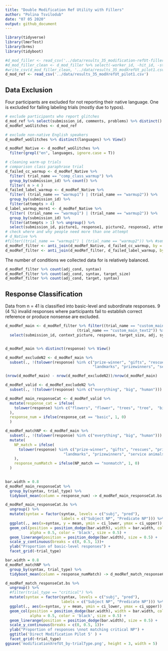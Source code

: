 ```yaml
---
title: "Double Modification Ref Utility with Fillers"
author: "Polina Tsvilodub"
date: "07 05 2020"
output: github_document
---
```


```r
library(tidyverse)
library(lmerTest)
library(brms)
library(tidyboot)
```


``` r
#d_mod_filler <- read_csv('../data/results_35_modification-refUt-filler-pilot.csv')
#d_mod_filler_clean <- d_mod_filler %>% select(-worker_id, -hit_id, -startDate, -assignment_id)
#write_csv(d_mod_filler_clean, '../data/results_35_modXrefUt_pilot1.csv')
d_mod_ref <- read_csv('../data/results_35_modXrefUt_pilot1.csv')
```
## Data Exclusion

Four participants are excluded for not reporting their native language. One is excluded for failing labeling trials (mostly due to typos).
```r
# exclude participants who report glitches
d_mod_ref %>% select(submission_id, comments, problems) %>% distinct() %>% View()
d_modRef_woGlitches <- d_mod_ref 

# exclude non-native English speakers
d_modRef_woGlitches %>% distinct(languages) %>% View()

d_modRef_Native <- d_modRef_woGlitches %>% 
  filter(grepl("en", languages, ignore.case = T)) 

# cleaning warm-up trials
# comparison class paraphrase trial
d_failed_cc_warmup <- d_modRef_Native %>% 
  filter( trial_name == "comp_class_warmup") %>%
  group_by(submission_id) %>% count() %>%
  filter( n > 4 )
d_failed_label_warmup <- d_modRef_Native %>%
  filter( (trial_name == "warmup1") | (trial_name == "warmup2")) %>%
  group_by(submission_id) %>%
  filter(attempts > 4)
d_label_warmup_more1 <- d_modRef_Native %>%
  filter( (trial_name == "warmup1") | (trial_name == "warmup2")) %>%
  group_by(submission_id) %>%
  filter(attempts > 1) %>% ungroup() %>% 
  select(submission_id, picture1, response1, picture2, response2, attempts)
# check where and why people need more than one attempt 
# d_Native %>% 
#filter((trial_name == "warmup1") | (trial_name == "warmup2")) %>% #semi_join(., d_label_warmup_more1, by=c("submission_id")) %>% #select(submission_id, picture1, response1, picture2, response2, attempts) %>% View()
d_modRef_filter <- anti_join(d_modRef_Native, d_failed_cc_warmup, by = c("submission_id"))
d_modRef_filter <- anti_join(d_modRef_filter, d_failed_label_warmup, by = c("submission_id"))
```

The number of conditions we collected data for is relatively balanced. 
``` r
d_modRef_filter %>% count(adj_cond, syntax)
d_modRef_filter %>% count(adj_cond, syntax, target_size)
d_modRef_filter %>% count(adj_cond, target, syntax)
```

## Response Classification

Data from n = 41 is classified into basic-level and subordinate responses. 9 (4 %) invalid responses where participants fail to establish correct reference or produce nonsense are excluded. 
``` r
d_modRef_main <- d_modRef_filter %>% filter((trial_name == "custom_main_text1") |
                                (trial_name == "custom_main_text2")) %>%
  select(submission_id, context_picture, response, target_size, adj, syntax, target, item, adj_cond, trial_type )


d_modRef_main %>% distinct(response) %>% View()

d_modRef_excludeN2 <- d_modRef_main %>% 
  subset(., !(tolower(response) %in% c("prize-winner", "gifts", "rescues", "prizes",
                                       "landmarks", "prizewinners", "service animals", "prize winnders", "service dogs", "prize winners")))

(nrow(d_modRef_main) - nrow(d_modRef_excludeN2))/nrow(d_modRef_main)

d_modRef_valid <- d_modRef_excludeN2 %>% 
  subset(., !(tolower(response) %in% c("everything", "big", "human")))

d_modRef_main_responseCat <- d_modRef_valid %>% 
  mutate(response_cat = ifelse(
    tolower(response) %in% c("flowers", "flower", "trees", "tree",  "birds", "bird",  "dogs", "dog", "plants", "other trees" ), "basic", "subordinate"
  ),
  response_num = ifelse(response_cat == "basic", 1, 0)
  )
```

``` r
d_modRef_matchNP <- d_modRef_main %>%
  subset(., !(tolower(response) %in% c("everything", "big", "human"))) %>%
  mutate(
    NP_match = ifelse(
      tolower(response) %in% c("prize-winner", "gifts", "rescues", "prizes",
                          "landmarks", "prizewinners", "service animals", "prize winnders", "service dogs", "prize winners", "flowers", "flower", "trees", "tree",  "birds", "bird",  "dogs", "dog", "plants", "other trees"), "nonmatch", "match"
    ), 
    response_numMatch = ifelse(NP_match == "nonmatch", 1, 0)
  )
  
```

```r
bar.width = 0.8
d_modRef_main_responseCat %>%  
  group_by(syntax, trial_type) %>%
  tidyboot_mean(column = response_num) -> d_modRef_main_responseCat.bs

d_modRef_main_responseCat.bs %>%
  ungroup() %>%
  mutate(syntax = factor(syntax, levels = c("subj", "pred"), 
                         labels = c("Subject NP", "Predicate NP"))) %>%
  ggplot(., aes(x=syntax, y = mean, ymin = ci_lower, ymax = ci_upper)) +
  geom_col(position = position_dodge(bar.width), width = bar.width, color= 'black',
           alpha = 0.5, color = 'black', size = 0.5) +
  geom_linerange(position = position_dodge(bar.width), size = 0.5) +
  scale_y_continuous(breaks = c(0, 0.5, 1))+
  ylab("Proportion of basic-level responses") +
  facet_grid(~trial_type)
```
```r
bar.width = 0.8
d_modRef_matchNP %>%  
  group_by(syntax, trial_type) %>%
  tidyboot_mean(column = response_numMatch) -> d_modRef_match_responseCat.bs

d_modRef_match_responseCat.bs %>%
  ungroup() %>%
  #filter(trial_type == "critical") %>%
  mutate(syntax = factor(syntax, levels = c("subj", "pred"), 
                         labels = c("Subject NP", "Predicate NP"))) %>%
  ggplot(., aes(x=syntax, y = mean, ymin = ci_lower, ymax = ci_upper)) +
  geom_col(position = position_dodge(bar.width), width = bar.width, color= 'black',
           alpha = 0.5, color = 'black', size = 0.5) +
  geom_linerange(position = position_dodge(bar.width), size = 0.5) +
  scale_y_continuous(breaks = c(0, 0.5, 1))+
  ylab("Proportion of responses \nnot matching critical NP") +
  ggtitle('Direct Modification Pilot 5' ) +
  facet_grid(~trial_type)
ggsave('modificationXrefUt_by-trialType.png', height = 3, width = 5)
```